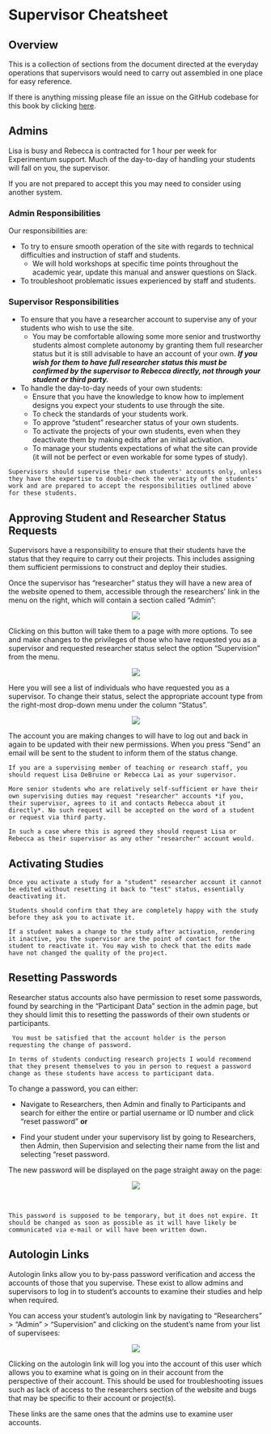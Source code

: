 # Supervisor Cheatsheet {-}

## Overview {-}

This is a collection of sections from the document directed at the everyday operations that supervisors would need to carry out assembled in one place for easy reference.

If there is anything missing please file an issue on the GitHub codebase for this book by clicking [here](https://github.com/RebeccaJLai/exp_manual/issues).

## Admins {- #roles} 

Lisa is busy and Rebecca is contracted for 1 hour per week for Experimentum support. Much of the day-to-day of handling your students will fall on you, the supervisor. 

If you are not prepared to accept this you may need to consider using another system.

### Admin Responsibilities {-}

Our responsibilities are:

* To try to ensure smooth operation of the site with regards to technical difficulties and instruction of staff and students. 
    * We will hold workshops at specific time points throughout the academic year, update this manual and answer questions on Slack.
* To troubleshoot problematic issues experienced by staff and students.

### Supervisor Responsibilities {-}

* To ensure that you have a researcher account to supervise any of your students who wish to use the site.
    * You may be comfortable allowing some more senior and trustworthy students almost complete autonomy by granting them full researcher status but it is still advisable to have an account of your own. 
    ***If you wish for them to have full researcher status this must be confirmed by the supervisor to Rebecca directly, not through your student or third party.***
* To handle the day-to-day needs of your own students:
    * Ensure that you have the knowledge to know how to implement designs you expect your students to use through the site.
    * To check the standards of your students work.
    * To approve "student" researcher status of your own students.
    * To activate the projects of your own students, even when they deactivate them by making edits after an initial activation.
    * To manage your students expectations of what the site can provide (it will not be perfect or even workable for some types of study).
    
```block
Supervisors should supervise their own students' accounts only, unless they have the expertise to double-check the veracity of the students' work and are prepared to accept the responsibilities outlined above for these students.
```
    
## Approving Student and Researcher Status Requests {-}

Supervisors have a responsibility to ensure that their students have the status that they require to carry out their projects. This includes assigning them sufficient permissions to construct and deploy their studies. 

Once the supervisor has "researcher" status they will have a new area of the website opened to them, accessible through the researchers' link in the menu on the right, which will contain a section called "Admin": 

<center>![](images/screenshots/admin_button.png)</center>

Clicking on this button will take them to a page with more options. To see and make changes to the privileges of those who have requested you as a supervisor and requested researcher status select the option "Supervision" from the menu.

<center>![](images/screenshots/admin_options.png)</center>

Here you will see a list of individuals who have requested you as a supervisor. To change their status, select the appropriate account type from the right-most drop-down menu under the column "Status".

<center>![](images/screenshots/status_bar.png)</center>

The account you are making changes to will have to log out and back in again to be updated with their new permissions. When you press "Send" an email will be sent to the student to inform them of the status change.

```block
If you are a supervising member of teaching or research staff, you should request Lisa DeBruine or Rebecca Lai as your supervisor. 

More senior students who are relatively self-sufficient or have their own supervising duties may request "researcher" accounts *if you, their supervisor, agrees to it and contacts Rebecca about it directly*. No such request will be accepted on the word of a student or request via third party.

In such a case where this is agreed they should request Lisa or Rebecca as their supervisor as any other "researcher" account would.
```

## Activating Studies {-}

```block
Once you activate a study for a "student" researcher account it cannot be edited without resetting it back to "test" status, essentially deactivating it.

Students should confirm that they are completely happy with the study before they ask you to activate it.

If a student makes a change to the study after activation, rendering it inactive, you the supervisor are the point of contact for the student to reactivate it. You may wish to check that the edits made have not changed the quality of the project.
```

## Resetting Passwords {-}

Researcher status accounts also have permission to reset some passwords, found by searching in the “Participant Data” section in the admin page, but they should limit this to resetting the passwords of their own students or participants.

```block
 You must be satisfied that the account holder is the person requesting the change of password.
 
In terms of students conducting research projects I would recommend that they present themselves to you in person to request a password change as these students have access to participant data.
```

To change a password, you can either:

*	Navigate to Researchers, then Admin and finally to Participants and search for either the entire or partial username or ID number and click “reset password” **or**

*	Find your student under your supervisory list by going to Researchers, then Admin, then Supervision and selecting their name from the list and selecting “reset password.

The new password will be displayed on the page straight away on the page:

<center>![](images/screenshots/reset_password.png)</center>

<br>

```block
This password is supposed to be temporary, but it does not expire. It should be changed as soon as possible as it will have likely be communicated via e-mail or will have been written down.
```

## Autologin Links {-}

Autologin links allow you to by-pass password verification and access the accounts of those that you supervise. These exist to allow admins and supervisors to log in to student’s accounts to examine their studies and help when required.

You can access your student’s autologin link by navigating to “Researchers” > “Admin” > “Supervision” and clicking on the student’s name from your list of supervisees:

<center>![](images/screenshots/autologin.png)</center>

Clicking on the autologin link will log you into the account of this user which allows you to examine what is going on in their account from the perspective of their account. This should be used for troubleshooting issues such as lack of access to the researchers section of the website and bugs that may be specific to their account or project(s). 

These links are the same ones that the admins use to examine user accounts.


